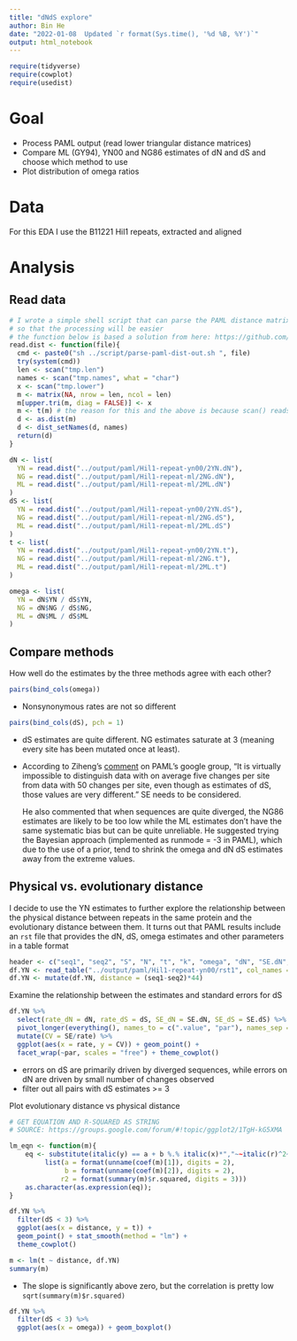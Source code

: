 ```yaml
---
title: "dNdS explore"
author: Bin He
date: "2022-01-08  Updated `r format(Sys.time(), '%d %B, %Y')`"
output: html_notebook
---
```


```r
require(tidyverse)
require(cowplot)
require(usedist)
```

# Goal

- Process PAML output (read lower triangular distance matrices)
- Compare ML (GY94), YN00 and NG86 estimates of dN and dS and choose which method to use
- Plot distribution of omega ratios

# Data

For this EDA I use the B11221 Hil1 repeats, extracted and aligned

# Analysis
## Read data
```r
# I wrote a simple shell script that can parse the PAML distance matrix output to three files
# so that the processing will be easier
# the function below is based a solution from here: https://github.com/tidyverse/readr/issues/659
read.dist <- function(file){
  cmd <- paste0("sh ../script/parse-paml-dist-out.sh ", file)
  try(system(cmd))
  len <- scan("tmp.len")
  names <- scan("tmp.names", what = "char")
  x <- scan("tmp.lower")
  m <- matrix(NA, nrow = len, ncol = len)
  m[upper.tri(m, diag = FALSE)] <- x
  m <- t(m) # the reason for this and the above is because scan() reads by rows while matrix() fills by columns
  d <- as.dist(m)
  d <- dist_setNames(d, names)
  return(d)
}
```

```r
dN <- list(
  YN = read.dist("../output/paml/Hil1-repeat-yn00/2YN.dN"),
  NG = read.dist("../output/paml/Hil1-repeat-ml/2NG.dN"),
  ML = read.dist("../output/paml/Hil1-repeat-ml/2ML.dN")
)
dS <- list(
  YN = read.dist("../output/paml/Hil1-repeat-yn00/2YN.dS"),
  NG = read.dist("../output/paml/Hil1-repeat-ml/2NG.dS"),
  ML = read.dist("../output/paml/Hil1-repeat-ml/2ML.dS")
)
t <- list(
  YN = read.dist("../output/paml/Hil1-repeat-yn00/2YN.t"),
  NG = read.dist("../output/paml/Hil1-repeat-ml/2NG.t"),
  ML = read.dist("../output/paml/Hil1-repeat-ml/2ML.t")
)
```
```r
omega <- list(
  YN = dN$YN / dS$YN,
  NG = dN$NG / dS$NG,
  ML = dN$ML / dS$ML
)
```

## Compare methods
How well do the estimates by the three methods agree with each other?
```r
pairs(bind_cols(omega))
```
- Nonsynonymous rates are not so different

```r
pairs(bind_cols(dS), pch = 1)
```
- dS estimates are quite different. NG estimates saturate at 3 (meaning every site has been mutated once at least).
- According to Ziheng's [comment](https://groups.google.com/g/pamlsoftware/c/FPo2UCCoK7A) on PAML's google group, "It is virtually impossible to distinguish data with on average five changes per site from data with 50 changes per site, even though as estimates of dS, those values are very different." SE needs to be considered. 

    He also commented that when sequences are quite diverged, the NG86 estimates are likely to be too low while the ML estimates don't have the same systematic bias but can be quite unreliable. He suggested trying the Bayesian approach (implemented as runmode = -3 in PAML), which due to the use of a prior, tend to shrink the omega and dN dS estimates away from the extreme values.

## Physical vs. evolutionary distance
I decide to use the YN estimates to further explore the relationship between the physical distance between repeats in the same protein and the evolutionary distance between them. It turns out that PAML results include an `rst` file that provides the dN, dS, omega estimates and other parameters in a table format
```r
header <- c("seq1", "seq2", "S", "N", "t", "k", "omega", "dN", "SE.dN", "dS", "SE.dS")
df.YN <- read_table("../output/paml/Hil1-repeat-yn00/rst1", col_names = header, col_types = "iiddddddddd")
df.YN <- mutate(df.YN, distance = (seq1-seq2)*44)
```
Examine the relationship between the estimates and standard errors for dS
```r
df.YN %>% 
  select(rate_dN = dN, rate_dS = dS, SE_dN = SE.dN, SE_dS = SE.dS) %>% 
  pivot_longer(everything(), names_to = c(".value", "par"), names_sep = "_") %>% 
  mutate(CV = SE/rate) %>% 
  ggplot(aes(x = rate, y = CV)) + geom_point() + 
  facet_wrap(~par, scales = "free") + theme_cowplot()
```
- errors on dS are primarily driven by diverged sequences, while errors on dN are driven by small number of changes observed
- filter out all pairs with dS estimates >= 3

Plot evolutionary distance vs physical distance
```r
# GET EQUATION AND R-SQUARED AS STRING
# SOURCE: https://groups.google.com/forum/#!topic/ggplot2/1TgH-kG5XMA

lm_eqn <- function(m){
    eq <- substitute(italic(y) == a + b %.% italic(x)*","~~italic(r)^2~"="~r2, 
         list(a = format(unname(coef(m)[1]), digits = 2),
              b = format(unname(coef(m)[2]), digits = 2),
             r2 = format(summary(m)$r.squared, digits = 3)))
    as.character(as.expression(eq));
}
```

```r
df.YN %>% 
  filter(dS < 3) %>% 
  ggplot(aes(x = distance, y = t)) + 
  geom_point() + stat_smooth(method = "lm") +
  theme_cowplot()

m <- lm(t ~ distance, df.YN)
summary(m)
```
- The slope is significantly above zero, but the correlation is pretty low `sqrt(summary(m)$r.squared)`

```r
df.YN %>% 
  filter(dS < 3) %>% 
  ggplot(aes(x = omega)) + geom_boxplot()
```

